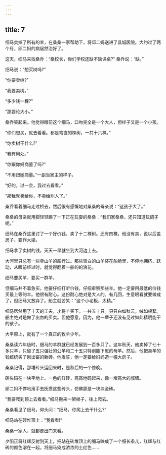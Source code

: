 ```yaml
---
---
---
```

title: 7
---



细马卖掉了所有的羊，在桑桑一家帮助下，将邱二妈送进了县城医院。大约过了两个月，邱二妈的病居然治好了。

这天，细马来找桑乔：“桑校长，你们学校还缺不缺课桌?” 桑乔说：“缺。”

细马说：“想买树吗?”

“你要卖树?”

“我要卖树。”

“多少钱一棵?”

“那要论大小。”

桑乔笑起来。他觉得眼前这个细马，口吻完全是一个大人，但样子又是一个小孩。

“你们想买，就去看看。都是笔直的楝树，一共十六棵。”

“你卖树干什么?”

“我有用处。”

“你跟你妈商量了吗?”

“不用跟她商量。”一副当家主的样子。

“好的。过一会，我过去看看。”

“那我就卖给你，不卖给别人了。”

桑乔看着细马走过桥去，然后很有感慨地对桑桑的母亲说：“这孩子大了。”

桑桑的母亲就用脚轻轻踢了一下正在玩耍的桑桑：“我们家桑桑，还只知道玩鸽子呢。”

细马在桑乔这里讨了一个好价钱，卖了十二棵树。还有四棵，他没有卖，说以后盖房子，要作大梁。

细马拿了卖树的钱，天天一早就坐到大河边上去。

大河里只总有一些卖山羊的船行过。那些雪白的山羊装在船舱里，不停地拥挤、跃动，从眼前经过时，就觉得翻着一船的的浪花。

细马要买羊，要买一群羊。

但细马并不着急买。他要仔细打听价钱，仔细审察那些羊。他一定要用最低的价钱买最上等的羊。他很有耐心。这份耐心绝对是大人的。有几回，生意眼看就要做成了，但细马又放弃了。船主就苦笑：“这个小老板，太精。”

细马居然用了十天的工夫，才将羊买下。一共五十只。只只白如秋云，绒如棉絮。船主绝对是做了出血的买卖。但他愿意，因为，他一辈子还没有见过如此精明能干的孩子。

大平原上，就有了一个真正的牧羊少年。

桑桑读六年级时，细马的羊群就已经发展到一百多只了。这年秋天，他卖掉了七十多只羊，只留了五只强壮的公羊和二十五只特别能下崽的母羊。然后，他把卖羊的钱统统买了刚出窑的新砖。他发誓，他一定要给妈妈造一幢大房子。

桑桑记得，那堆砖头运回来时，是秋后的一个傍晚。

砖头码在一块平地上。一色的红砖，高高地码起来，像一堵高大的城墙。

邱二妈不停地用手去抚摸这些砖头，仿佛那是一块块金砖。

“我要爬到顶上去看看。”细马搬来一架梯子，往上爬去。

桑桑看见了细马，仰头问：“细马，你爬上去干什么?”

细马站在砖堆顶上：“我看看!”

桑桑一家人，就都走出门来看。

夕阳正将红辉反射到天上，把站在砖堆顶上的细马映成了一个细长条儿，红辉与红砖的颜色溶在一起，将细马染成浓浓的土红色……